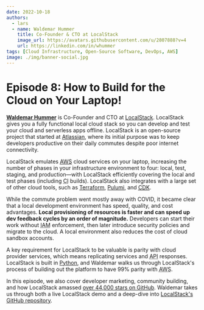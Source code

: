 ```yaml
---
date: 2022-10-18
authors:
  - lars
  - name: Waldemar Hummer
    title: Co-Founder & CTO at LocalStack
    image_url: https://avatars.githubusercontent.com/u/2807888?v=4
    url: https://linkedin.com/in/whummer
tags: [Cloud Infrastructure, Open-Source Software, DevOps, AWS]
image: ./img/banner-social.jpg
---
```


# Episode 8: How to Build for the Cloud on Your Laptop!

[**Waldemar Hummer**](https://linkedin.com/in/whummer) is Co-Founder and CTO at [LocalStack](https://localstack.cloud). LocalStack gives you a fully functional local cloud stack so you can develop and test your cloud and serverless apps offline. LocalStack is an open-source project that started at [Atlassian](https://atlassian.com), where its initial purpose was to keep developers productive on their daily commutes despite poor internet connectivity.

LocalStack emulates [<abbr title="Amazon Web Services">AWS</abbr>](https://aws.amazon.com) cloud services on your laptop, increasing the number of phases in your infrastructure environment to four: local, test, staging, and production—with LocalStack efficiently covering the local and test phases (including <abbr title="continuous integration">CI</abbr> builds). LocalStack also integrates with a large set of other cloud tools, such as [Terraform](https://terraform.io), [Pulumi](https://pulumi.com), and [<abbr title="Cloud Development Kit">CDK</abbr>](https://aws.amazon.com/cdk).

While the commute problem went mostly away with COVID, it became clear that a local development environment has speed, quality, and cost advantages. **Local provisioning of resources is faster and can speed up dev feedback cycles by an order of magnitude.** Developers can start their work without <abbr title="Identity and Access Management">IAM</abbr> enforcement, then later introduce security policies and migrate to the cloud. A local environment also reduces the cost of cloud sandbox accounts.

A key requirement for LocalStack to be valuable is parity with cloud provider services, which means replicating services and <abbr title="application programming interface">API</abbr> responses. LocalStack is built in [Python](https://python.org), and Waldemar walks us through LocalStack's process of building out the platform to have 99% parity with <abbr title="Amazon Web Services">AWS</abbr>.

In this episode, we also cover developer marketing, community building, and how LocalStack amassed [over 44,000 stars on GitHub](https://github.com/localstack/localstack/stargazers). Waldemar takes us through both a live LocalStack demo and a deep-dive into [LocalStack's GitHub repository](https://github.com/localstack/localstack).

<YoutubeEmbed id="IzV0uTPejcc" title={metadata.title} date={metadata.date} />
